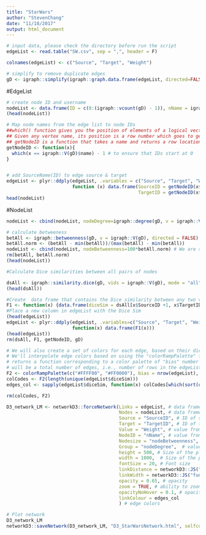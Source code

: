 ```yaml
---
title: "StarWars"
author: "StevenChang"
date: "11/18/2017"
output: html_document
---
```



```r

# input data, please check the directory before run the script
edgeList <- read.table("SW.csv", sep = ",", header = F)

colnames(edgeList) <- c("Source", "Target", "Weight")

# simplify to remove duplicate edges
gD <- igraph::simplify(igraph::graph.data.frame(edgeList, directed=FALSE))

```

#EdgeList
```r
# create node ID and username
nodeList <- data.frame(ID = c(0:(igraph::vcount(gD) - 1)), nName = igraph::V(gD)$name)
(head(nodeList))

# Map node names from the edge list to node IDs
##which() function gives you the position of elements of a logical vector that are TRUE
## Given any vertex name, its position is a row number which goes to getNodeID
## getNodeID is a function that takes a name and returns a row location -1
getNodeID <- function(x){
  which(x == igraph::V(gD)$name) - 1 # to ensure that IDs start at 0
}


# add SourceName(ID) to edge source & target
edgeList <- plyr::ddply(edgeList, .variables = c("Source", "Target", "Weight"), 
                        function (x) data.frame(SourceID = getNodeID(x$Source), 
                                                TargetID = getNodeID(x$Target)))
head(nodeList)
```

#NodeList
```r
nodeList <- cbind(nodeList, nodeDegree=igraph::degree(gD, v = igraph::V(gD), mode = "all"))

# calculate betweeness
betAll <- igraph::betweenness(gD, v = igraph::V(gD), directed = FALSE) / (((igraph::vcount(gD) - 1) * (igraph::vcount(gD)-2)) / 2)
betAll.norm <- (betAll - min(betAll))/(max(betAll) - min(betAll))
nodeList <- cbind(nodeList, nodeBetweenness=100*betAll.norm) # We are scaling the value by multiplying it by 100 for visualization purposes only (to create larger nodes)
rm(betAll, betAll.norm)
(head(nodeList))
```



```r
#Calculate Dice similarities between all pairs of nodes

dsAll <- igraph::similarity.dice(gD, vids = igraph::V(gD), mode = "all")
(head(dsAll))

#Create  data frame that contains the Dice similarity between any two vertices
F1 <- function(x) {data.frame(diceSim = dsAll[x$SourceID +1, x$TargetID + 1])}
#Place a new column in edgeList with the Dice Sim
(head(edgeList))
edgeList <- plyr::ddply(edgeList, .variables=c("Source", "Target", "Weight", "SourceID", "TargetID"), 
                        function(x) data.frame(F1(x)))
(head(edgeList))
rm(dsAll, F1, getNodeID, gD)

# We will also create a set of colors for each edge, based on their dice similarity values
# We'll interpolate edge colors based on using the "colorRampPalette" function, that 
# returns a function corresponding to a color palette of "bias" number of elements (in our case, that
# will be a total number of edges, i.e., number of rows in the edgeList data frame)
F2 <- colorRampPalette(c("#FFFF00", "#FF0000"), bias = nrow(edgeList), space = "rgb", interpolate = "linear")
colCodes <- F2(length(unique(edgeList$diceSim)))
edges_col <- sapply(edgeList$diceSim, function(x) colCodes[which(sort(unique(edgeList$diceSim)) == x)])

rm(colCodes, F2)

```


```r
D3_network_LM <- networkD3::forceNetwork(Links = edgeList, # data frame that contains info about edges
                                         Nodes = nodeList, # data frame that contains info about nodes
                                         Source = "SourceID", # ID of source node 
                                         Target = "TargetID", # ID of target node
                                         Value = "Weight", # value from the edge list (data frame) that will be used to value/weight relationship amongst nodes
                                         NodeID = "nName", # value from the node list (data frame) that contains node description we want to use (e.g., node name)
                                         Nodesize = "nodeBetweenness",  # value from the node list (data frame) that contains value we want to use for a node size
                                         Group = "nodeDegree",  # value from the node list (data frame) that contains value we want to use for node color
                                         height = 500, # Size of the plot (vertical)
                                         width = 1000,  # Size of the plot (horizontal)
                                         fontSize = 20, # Font size
                                         linkDistance = networkD3::JS("function(d) { return 10*d.value; }"), # Function to determine distance between any two nodes, uses variables already defined in forceNetwork function (not variables from a data frame)
                                         linkWidth = networkD3::JS("function(d) { return d.value/5; }"),# Function to determine link/edge thickness, uses variables already defined in forceNetwork function (not variables from a data frame)
                                         opacity = 0.65, # opacity
                                         zoom = TRUE, # ability to zoom when click on the node
                                         opacityNoHover = 0.1, # opacity of labels when static
                                         linkColour = edges_col
                                         ) # edge colors

# Plot network
D3_network_LM 
networkD3::saveNetwork(D3_network_LM, "D3_StarWarsNetwork.html", selfcontained = TRUE)


```


